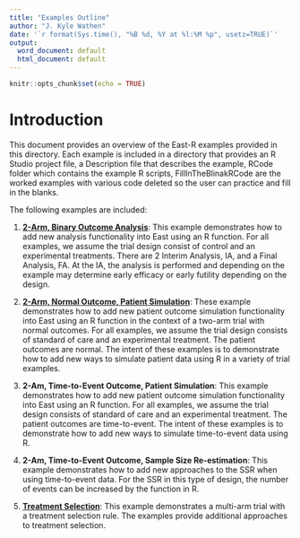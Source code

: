 ```yaml
---
title: "Examples Outline"
author: "J. Kyle Wathen"
date: '`r format(Sys.time(), "%B %d, %Y at %l:%M %p", usetz=TRUE)`'
output:
  word_document: default
  html_document: default
---
```


```r
knitr::opts_chunk$set(echo = TRUE)
```

# Introduction 
This document provides an overview of the East-R examples provided in this directory.  Each example is included in a directory that provides an R Studio project file, a Description file that describes the example,  RCode folder which contains the example R scripts, FillInTheBlinakRCode are the worked examples with various code deleted so the user can practice and fill in the blanks. 

The following examples are included:

1. **[2-Arm, Binary Outcome Analysis](2ArmBinaryOutcomeAnalysisDescription.html)**: This example demonstrates how to add new analysis functionality  into East using an R function.  For all examples, we assume the trial design consist of control and an experimental treatments. There are 2 Interim Analysis, IA, and a Final Analysis, FA. At the IA, the analysis is performed and depending on the example may determine early efficacy or early futility depending on the design.

1. **[2-Arm, Normal Outcome, Patient Simulation](2ArmNormalOutcomePatientSimulationDescription.html)**: These example demonstrates how to add new patient outcome simulation functionality into East using an R function in the context of a two-arm trial with normal outcomes. For all examples, we assume the trial design consists of standard of care and an experimental treatment.  The patient outcomes are normal.  The intent of these examples is to demonstrate how to add new ways to simulate patient data using R in a variety of trial examples.        

1. **2-Am, Time-to-Event Outcome, Patient Simulation**: This example demonstrates how to add new patient outcome simulation functionality into East using an R function.  For all examples, we assume the trial design consists of standard of care and an experimental treatment.  The patient outcomes are time-to-event.  The intent of these examples is to demonstrate how to add new ways to simulate time-to-event data using R.  

1. **2-Am, Time-to-Event Outcome, Sample Size Re-estimation**: This example demonstrates how to add new approaches to the SSR when using time-to-event data. For the SSR in this type of design, the number of events can be increased by the function in R.

1. **[Treatment Selection](TreatmentSelectionDescription.html)**: This example demonstrates a multi-arm trial with a treatment selection rule.  The examples provide additional approaches to treatment selection. 
